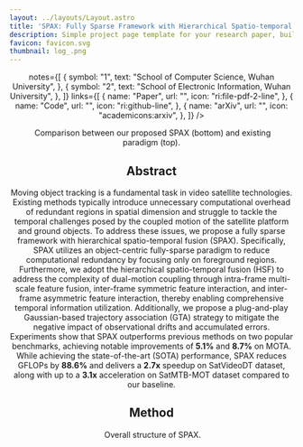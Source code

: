```yaml
---
layout: ../layouts/Layout.astro
title: 'SPAX: Fully Sparse Framework with Hierarchical Spatio-temporal Fusion for Moving Object Tracking in Satellite Videos'
description: Simple project page template for your research paper, built with Astro and Tailwind CSS
favicon: favicon.svg
thumbnail: log_.png
---
```








<Header
  title={frontmatter.title}
  authors={[
    {
      name: "Zhehao Xiao",
      notes: ["1"],
    },
    {
      name: "Fang Xu",
      notes: ["1"],
    },
    {
      name: "Chuandong Liu",
      notes: ["1"],
    },
    {
      name: "Wen Yang",
      notes: ["2"],
    },
    {
      name: "Guisong Xia",
      notes: ["1"],
    },
  ]}
  
  notes={[
    {
      symbol: "1",
      text: "School of Computer Science, Wuhan University",
    },
    {
      symbol: "2",
      text: "School of Electronic Information, Wuhan University",
    },
  ]}
  links={[
    {
      name: "Paper",
      url: "",
      icon: "ri:file-pdf-2-line",
    },
    {
      name: "Code",
      url: "",
      icon: "ri:github-line",
    },
    {
      name: "arXiv",
      url: "",
      icon: "academicons:arxiv",
    },
  ]}
  />

<Figure>
  <Image slot="figure" source={intro_fig} altText="Comparison between our proposed SPAX (bottom) and existing paradigm (top)." />
  <span slot="caption">Comparison between our proposed SPAX (bottom) and existing paradigm (top).</span>
</Figure>

<HighlightedSection>

## Abstract

Moving object tracking is a fundamental task in video satellite technologies. Existing methods typically introduce unnecessary computational overhead of redundant regions in spatial dimension and struggle to tackle the temporal challenges posed by the coupled motion of the satellite platform and ground objects. To address these issues, we propose a fully sparse framework with hierarchical spatio-temporal fusion (SPAX). Specifically, SPAX utilizes an object-centric fully-sparse paradigm to reduce computational redundancy by focusing only on foreground regions. Furthermore, we adopt the hierarchical spatio-temporal fusion (HSF) to address the complexity of dual-motion coupling through intra-frame multi-scale feature fusion, inter-frame symmetric feature interaction, and inter-frame asymmetric feature interaction, thereby enabling comprehensive temporal information utilization. Additionally, we propose a plug-and-play Gaussian-based trajectory association (GTA) strategy to mitigate the negative impact of observational drifts and accumulated errors. 
Experiments show that SPAX outperforms previous methods on two popular benchmarks, achieving notable improvements of **5.1%** and **8.7%** on MOTA. While achieving the state-of-the-art (SOTA) performance, SPAX reduces GFLOPs by **88.6%** and delivers a **2.7x** speedup on SatVideoDT dataset, along with up to a **3.1x** acceleration on SatMTB-MOT dataset compared to our baseline.

</HighlightedSection>

## Method 


<Figure>
  <Image slot="figure" source={main_fig} altText="Overall structure of SPAX." />
  <span slot="caption">Overall structure of SPAX.</span>
</Figure>
